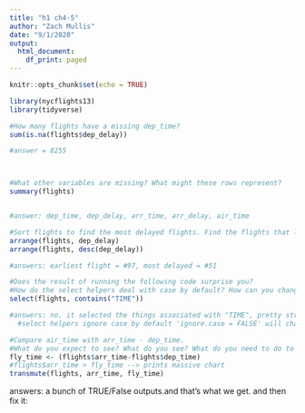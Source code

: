 ---
title: "h1 ch4-5"
author: "Zach Mullis"
date: "9/1/2020"
output:
  html_document:
    df_print: paged
---

```{r setup, include=TRUE}
knitr::opts_chunk$set(echo = TRUE)
```


```{r Libraries}
library(nycflights13)
library(tidyverse)
```


```{r 5.24.3}
#How many flights have a missing dep_time?
sum(is.na(flights$dep_delay))

#answer = 8255



#What other variables are missing? What might these rows represent?
summary(flights)


#answer: dep_time, dep_delay, arr_time, arr_delay, air_time
```



```{r 5.3.1.2}
#Sort flights to find the most delayed flights. Find the flights that left earliest.
arrange(flights, dep_delay)
arrange(flights, desc(dep_delay))

#answers: earliest flight = #97, most delayed = #51
```


```{r 5.4.1.4}
#Does the result of running the following code surprise you?
#How do the select helpers deal with case by default? How can you change that default?
select(flights, contains("TIME"))

#answers: no. it selected the things associated with "TIME", pretty straightforward. 
  #select helpers ignore case by default 'ignore.case = FALSE' will change that.
```

```{r 5.52.2}
#Compare air_time with arr_time - dep_time.
#What do you expect to see? What do you see? What do you need to do to fix it?
fly_time <- (flights$arr_time-flights$dep_time)
#flights$arr_time > fly_time --> prints massive chart
transmute(flights, arr_time, fly_time)
```
answers: a bunch of TRUE/False outputs.and that's what we get. and then fix it:
  